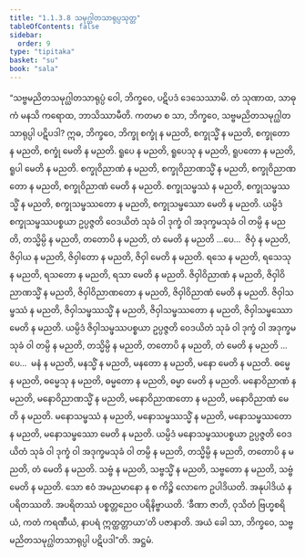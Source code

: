 ```yaml
---
title: "1.1.3.8 သမုဂ္ဃါတသာရုပ္ပသုတ္တ"
tableOfContents: false
sidebar:
  order: 9
type: "tipitaka"
basket: "su"
book: "sala"
---
```



<DynamicBreadcrumb />

<Division number="30" book="sala">

<Paragraph number="80" book="sala">
“သဗ္ဗမညိတသမုဂ္ဃါတသာရုပ္ပံ ဝေါ, ဘိက္ခဝေ, ပဋိပဒံ ဒေသေဿာမိ. တံ သုဏာထ, သာဓုကံ မနသိ ကရောထ, ဘာသိဿာမီတိ. ကတမာ စ သာ, ဘိက္ခဝေ, သဗ္ဗမညိတသမုဂ္ဃါတသာရုပ္ပါ ပဋိပဒါ? ဣဓ, ဘိက္ခဝေ, ဘိက္ခု စက္ခုံ န မညတိ, စက္ခုသ္မိံ န မညတိ, စက္ခုတော န မညတိ, စက္ခုံ မေတိ န မညတိ. ရူပေ န မညတိ, ရူပေသု န မညတိ, ရူပတော န မညတိ, ရူပါ မေတိ န မညတိ. စက္ခုဝိညာဏံ န မညတိ, စက္ခုဝိညာဏသ္မိံ န မညတိ, စက္ခုဝိညာဏတော န မညတိ, စက္ခုဝိညာဏံ မေတိ န မညတိ. စက္ခုသမ္ဖဿံ န မညတိ, စက္ခုသမ္ဖဿသ္မိံ န မညတိ, စက္ခုသမ္ဖဿတော န မညတိ, စက္ခုသမ္ဖဿော မေတိ န မညတိ. ယမ္ပိဒံ စက္ခုသမ္ဖဿပစ္စယာ ဥပ္ပဇ္ဇတိ ဝေဒယိတံ သုခံ ဝါ ဒုက္ခံ ဝါ အဒုက္ခမသုခံ ဝါ တမ္ပိ န မညတိ, တသ္မိမ္ပိ န မညတိ, တတောပိ န မညတိ, တံ မေတိ န မညတိ …ပေ…  ဇိဝှံ န မညတိ, ဇိဝှါယ န မညတိ, ဇိဝှါတော န မညတိ, ဇိဝှါ မေတိ န မညတိ. ရသေ န မညတိ, ရသေသု န မညတိ, ရသတော န မညတိ, ရသာ မေတိ န မညတိ. ဇိဝှါဝိညာဏံ န မညတိ, ဇိဝှါဝိညာဏသ္မိံ န မညတိ, ဇိဝှါဝိညာဏတော န မညတိ, ဇိဝှါဝိညာဏံ မေတိ န မညတိ. ဇိဝှါသမ္ဖဿံ န မညတိ, ဇိဝှါသမ္ဖဿသ္မိံ န မညတိ, ဇိဝှါသမ္ဖဿတော န မညတိ, ဇိဝှါသမ္ဖဿော မေတိ န မညတိ. ယမ္ပိဒံ ဇိဝှါသမ္ဖဿပစ္စယာ ဥပ္ပဇ္ဇတိ ဝေဒယိတံ သုခံ ဝါ ဒုက္ခံ ဝါ အဒုက္ခမသုခံ ဝါ တမ္ပိ န မညတိ, တသ္မိမ္ပိ န မညတိ, တတောပိ န မညတိ, တံ မေတိ န မညတိ …ပေ…  မနံ န မညတိ, မနသ္မိံ န မညတိ, မနတော န မညတိ, မနော မေတိ န မညတိ. ဓမ္မေ န မညတိ, ဓမ္မေသု န မညတိ, ဓမ္မတော န မညတိ, ဓမ္မာ မေတိ န မညတိ. မနောဝိညာဏံ န မညတိ, မနောဝိညာဏသ္မိံ န မညတိ, မနောဝိညာဏတော န မညတိ, မနောဝိညာဏံ မေတိ န မညတိ. မနောသမ္ဖဿံ န မညတိ, မနောသမ္ဖဿသ္မိံ န မညတိ, မနောသမ္ဖဿတော န မညတိ, မနောသမ္ဖဿော မေတိ န မညတိ. ယမ္ပိဒံ မနောသမ္ဖဿပစ္စယာ ဥပ္ပဇ္ဇတိ ဝေဒယိတံ သုခံ ဝါ ဒုက္ခံ ဝါ အဒုက္ခမသုခံ ဝါ တမ္ပိ န မညတိ, တသ္မိမ္ပိ န မညတိ, တတောပိ န မညတိ, တံ မေတိ န မညတိ. သဗ္ဗံ န မညတိ, သဗ္ဗသ္မိံ န မညတိ, သဗ္ဗတော န မညတိ, သဗ္ဗံ မေတိ န မညတိ. သော ဧဝံ အမညမာနော န စ ကိဉ္စိ လောကေ ဥပါဒိယတိ. အနုပါဒိယံ န ပရိတဿတိ. အပရိတဿံ ပစ္စတ္တညေဝ ပရိနိဗ္ဗာယတိ. ‘ခီဏာ ဇာတိ, ဝုသိတံ ဗြဟ္မစရိယံ, ကတံ ကရဏီယံ, နာပရံ ဣတ္ထတ္တာယာ’တိ ပဇာနာတိ. အယံ ခေါ သာ, ဘိက္ခဝေ, သဗ္ဗမညိတသမုဂ္ဃါတသာရုပ္ပါ ပဋိပဒါ”တိ.

</Paragraph>
</Division>

<Paragraph number="81" type="center" book="sala">
အဋ္ဌမံ.
</Paragraph>